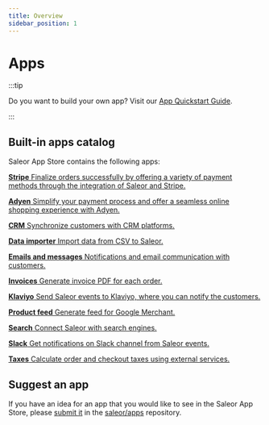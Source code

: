 ```yaml
---
title: Overview
sidebar_position: 1
---
```



# Apps

:::tip

Do you want to build your own app? Visit our [App Quickstart Guide](../../extending/apps/quickstart/getting-started).

:::

## Built-in apps catalog

Saleor App Store contains the following apps:

<CardGrid>

[**Stripe** Finalize orders successfully by offering a variety of payment methods through the integration of Saleor and Stripe.](stripe)

[**Adyen** Simplify your payment process and offer a seamless online shopping experience with Adyen.](adyen)

[**CRM** Synchronize customers with CRM platforms.](crm)

[**Data importer** Import data from CSV to Saleor.](https://github.com/saleor/apps/tree/main/apps/data-importer)

[**Emails and messages** Notifications and email communication with customers.](emails-and-messages/overview)

[**Invoices** Generate invoice PDF for each order.](https://github.com/saleor/apps/tree/main/apps/invoices)

[**Klaviyo** Send Saleor events to Klaviyo, where you can notify the customers.](https://github.com/saleor/apps/tree/main/apps/klaviyo)

[**Product feed** Generate feed for Google Merchant.](product-feed)

[**Search** Connect Saleor with search engines.](https://github.com/saleor/apps/tree/main/apps/search)

[**Slack** Get notifications on Slack channel from Saleor events.](https://github.com/saleor/apps/tree/main/apps/slack)

[**Taxes** Calculate order and checkout taxes using external services.](taxes/overview)

</CardGrid>

## Suggest an app

If you have an idea for an app that you would like to see in the Saleor App Store, please [submit it](https://github.com/saleor/apps/discussions/categories/integrations-features) in the [saleor/apps](https://github.com/saleor/apps) repository.
